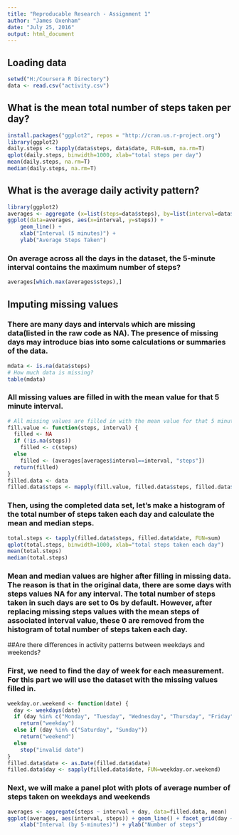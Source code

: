 ---
title: "Reproducable Research - Assignment 1"
author: "James Oxenham"
date: "July 25, 2016"
output: html_document
---
## Loading data
```{r}
setwd("H:/Coursera R Directory")
data <- read.csv("activity.csv")
```

## What is the mean total number of steps taken per day?

```{r}
install.packages("ggplot2", repos = "http://cran.us.r-project.org")
library(ggplot2)
daily.steps <- tapply(data$steps, data$date, FUN=sum, na.rm=T)
qplot(daily.steps, binwidth=1000, xlab="total steps per day")
mean(daily.steps, na.rm=T)
median(daily.steps, na.rm=T)
```

## What is the average daily activity pattern?

```{r}
library(ggplot2)
averages <- aggregate (x=list(steps=data$steps), by=list(interval=data$interval), FUN=mean, na.rm=T)
ggplot(data=averages, aes(x=interval, y=steps)) + 
    geom_line() + 
    xlab("Interval (5 minutes)") +
    ylab("Average Steps Taken")
```

### On average across all the days in the dataset, the 5-minute interval contains the maximum number of steps?

```{r}
averages[which.max(averages$steps),]
```

## Imputing missing values

### There are many days and intervals which are missing data(listed in the raw code as NA). The presence of missing days may introduce bias into some calculations or summaries of the data.

```{r}
mdata <- is.na(data$steps)
# How much data is missing?
table(mdata)
```

### All missing values are filled in with the mean value for that 5 minute interval.

```{r}
# All missing values are filled in with the mean value for that 5 minute interval
fill.value <- function(steps, interval) {
  filled <- NA
  if (!is.na(steps))
    filled <- c(steps)
  else
    filled <- (averages[averages$interval==interval, "steps"])
  return(filled)
}
filled.data <- data
filled.data$steps <- mapply(fill.value, filled.data$steps, filled.data$interval)
```
### Then, using the completed data set, let's make a histogram of the total number of steps taken each day and calculate the mean and median steps.

```{r}
total.steps <- tapply(filled.data$steps, filled.data$date, FUN=sum)
qplot(total.steps, binwidth=1000, xlab="total steps taken each day")
mean(total.steps)
median(total.steps)
```

### Mean and median values are higher after filling in missing data. The reason is that in the original data, there are some days with steps values NA for any interval. The total number of steps taken in such days are set to 0s by default. However, after replacing missing steps values with the mean steps of associated interval value, these 0 are removed from the histogram of total number of steps taken each day.

##Are there differences in activity patterns between weekdays and weekends?

### First, we need to find the day of week for each measurement. For this part we will use the dataset with the missing values filled in.

```{r}
weekday.or.weekend <- function(date) {
  day <- weekdays(date)
  if (day %in% c("Monday", "Tuesday", "Wednesday", "Thursday", "Friday"))
    return("weekday")
  else if (day %in% c("Saturday", "Sunday"))
    return("weekend")
  else
    stop("invalid date")
}
filled.data$date <- as.Date(filled.data$date)
filled.data$day <- sapply(filled.data$date, FUN=weekday.or.weekend)
```
### Next, we will make a panel plot with plots of average number of steps taken on weekdays and weekends
```{r}
averages <- aggregate(steps ~ interval + day, data=filled.data, mean)
ggplot(averages, aes(interval, steps)) + geom_line() + facet_grid(day ~ .) +
    xlab("Interval (by 5-minutes)") + ylab("Number of steps")
```
